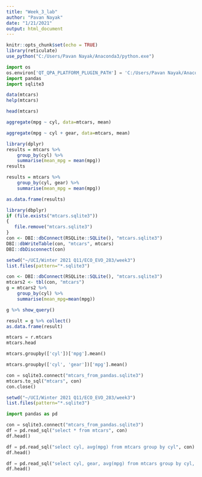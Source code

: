 ---
title: "Week_3_lab"
author: "Pavan Nayak"
date: "1/21/2021"
output: html_document
---

```{r setup, include=FALSE}
knitr::opts_chunk$set(echo = TRUE)
library(reticulate)
use_python("C:/Users/Pavan Nayak/Anaconda3/python.exe")
```

```{python, include=FALSE}
import os
os.environ['QT_QPA_PLATFORM_PLUGIN_PATH'] = 'C:/Users/Pavan Nayak/Anaconda3/Library/plugins/platforms'
import pandas
import sqlite3
```

```{r}
data(mtcars)
help(mtcars)

head(mtcars)

```

```{r}
aggregate(mpg ~ cyl, data=mtcars, mean)
```
```{r}
aggregate(mpg ~ cyl + gear, data=mtcars, mean)
```


```{r}
library(dplyr)
results = mtcars %>%
    group_by(cyl) %>%
    summarise(mean_mpg = mean(mpg))
results
```


```{r}
results = mtcars %>%
    group_by(cyl, gear) %>%
    summarise(mean_mpg = mean(mpg))
```
```{r}
as.data.frame(results)
```


```{r}
library(dbplyr)
if (file.exists("mtcars.sqlite3"))
{
   file.remove("mtcars.sqlite3")
}
con <- DBI::dbConnect(RSQLite::SQLite(), "mtcars.sqlite3")
DBI::dbWriteTable(con, "mtcars", mtcars)
DBI::dbDisconnect(con)

```

```{r}
setwd("~/UCI/Winter 2021 Q11/ECO_EVO_283/week3")
list.files(pattern="*.sqlite3")
```


```{r}
con <- DBI::dbConnect(RSQLite::SQLite(), "mtcars.sqlite3")
mtcars2 <- tbl(con, "mtcars")
g = mtcars2 %>% 
    group_by(cyl) %>%
    summarise(mean_mpg=mean(mpg))
```

```{r}
g %>% show_query()
```

```{r}
result = g %>% collect()
as.data.frame(result)
```


```{python}
mtcars = r.mtcars
mtcars.head
```

```{python}
mtcars.groupby(['cyl'])['mpg'].mean()
```

```{python}
mtcars.groupby(['cyl', 'gear'])['mpg'].mean()
```


```{python}

con = sqlite3.connect("mtcars_from_pandas.sqlite3")
mtcars.to_sql("mtcars", con)
con.close()
```

```{r}
setwd("~/UCI/Winter 2021 Q11/ECO_EVO_283/week3")
list.files(pattern="*.sqlite3")
```

```{python}
import pandas as pd

con = sqlite3.connect("mtcars_from_pandas.sqlite3")
df = pd.read_sql("select * from mtcars", con)
df.head()
```

```{python}
df = pd.read_sql("select cyl, avg(mpg) from mtcars group by cyl", con)
df.head()
```

```{python}
df = pd.read_sql("select cyl, gear, avg(mpg) from mtcars group by cyl, gear", con)
df.head()
```
